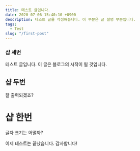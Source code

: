 ```yaml
---
title: 테스트 글입니다.
date: 2020-07-06 15:40:10 +0900
description: 테스트 글을 작성해봅니다. 이 부분은 글 설명 부분입니다.
tags:
  - Test
slug: "/first-post"
---
```


### 샵 세번

테스트 글입니다. 이 글은 블로그의 시작이 될 것입니다.

## 샵 두번

잘 출력되겠죠?

# 샵 한번

글자 크기는 어떨까?

이제 테스트는 끝났습니다. 감사합니다!